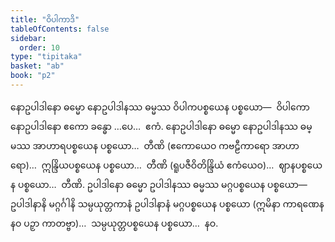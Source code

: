 ```yaml
---
title: "ဝိပါကာဒိ"
tableOfContents: false
sidebar:
  order: 10
type: "tipitaka"
basket: "ab"
book: "p2"
---
```



<DynamicBreadcrumb />

<Division number="31" book="p2" e="ch" v="38" p="347">

<Paragraph number="3603" book="p2">
နောဥပါဒါနော ဓမ္မော နောဥပါဒါနဿ ဓမ္မဿ ဝိပါကပစ္စယေန ပစ္စယော—  ဝိပါကော နောဥပါဒါနော ဧကော ခန္ဓော …ပေ…  ဧကံ.
</Paragraph>

<Paragraph number="3604" book="p2">
နောဥပါဒါနော ဓမ္မော နောဥပါဒါနဿ ဓမ္မဿ အာဟာရပစ္စယေန ပစ္စယော…  တီဏိ (ဧကောယေဝ ကဗဠီကာရော အာဟာရော)…  ဣန္ဒြိယပစ္စယေန ပစ္စယော…  တီဏိ (ရူပဇီဝိတိန္ဒြိယံ ဧကံယေဝ)…  ဈာနပစ္စယေန ပစ္စယော…  တီဏိ.
</Paragraph>

<Paragraph number="3605" book="p2">
ဥပါဒါနော ဓမ္မော ဥပါဒါနဿ ဓမ္မဿ မဂ္ဂပစ္စယေန ပစ္စယော—  ဥပါဒါနာနိ မဂ္ဂင်္ဂါနိ သမ္ပယုတ္တကာနံ ဥပါဒါနာနံ မဂ္ဂပစ္စယေန ပစ္စယော (ဣမိနာ ကာရဏေန နဝ ပဉှာ ကာတဗ္ဗာ)…  သမ္ပယုတ္တပစ္စယေန ပစ္စယော…  နဝ.
</Paragraph>
</Division>